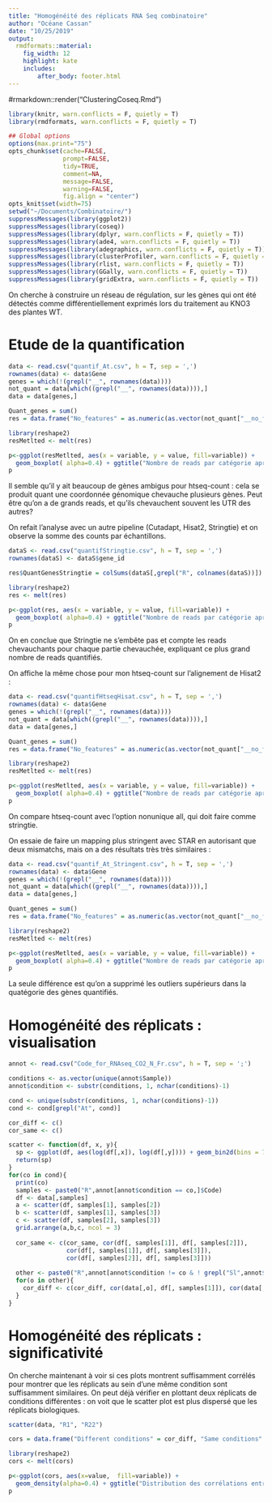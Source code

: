 ```yaml
---
title: "Homogénéité des réplicats RNA Seq combinatoire"
author: "Océane Cassan"
date: "10/25/2019"
output: 
  rmdformats::material:
    fig_width: 12
    highlight: kate
    includes:
        after_body: footer.html
---
```

#rmarkdown::render("ClusteringCoseq.Rmd")
```r
library(knitr, warn.conflicts = F, quietly = T)
library(rmdformats, warn.conflicts = F, quietly = T)

## Global options
options(max.print="75")
opts_chunk$set(cache=FALSE,
               prompt=FALSE,
               tidy=TRUE,
               comment=NA,
               message=FALSE,
               warning=FALSE,
               fig.align = "center")
opts_knit$set(width=75)
setwd("~/Documents/Combinatoire/")
suppressMessages(library(ggplot2))
suppressMessages(library(coseq))
suppressMessages(library(dplyr, warn.conflicts = F, quietly = T))
suppressMessages(library(ade4, warn.conflicts = F, quietly = T))
suppressMessages(library(adegraphics, warn.conflicts = F, quietly = T))
suppressMessages(library(clusterProfiler, warn.conflicts = F, quietly = T))
suppressMessages(library(rlist, warn.conflicts = F, quietly = T))
suppressMessages(library(GGally, warn.conflicts = F, quietly = T))
suppressMessages(library(gridExtra, warn.conflicts = F, quietly = T))
```

On cherche à construire un réseau de régulation, sur les gènes qui ont été détectés comme différentiellement exprimés lors du traitement au KNO3 des plantes WT.

# Etude de la quantification
```r
data <- read.csv("quantif_At.csv", h = T, sep = ',')
rownames(data) <- data$Gene
genes = which(!(grepl("__", rownames(data))))
not_quant = data[which((grepl("__", rownames(data)))),]
data = data[genes,]

Quant_genes = sum()
res = data.frame("No_features" = as.numeric(as.vector(not_quant["__no_feature",grepl("R", colnames(not_quant))])), "Ambiguous" = as.numeric(as.vector(not_quant["__ambiguous",grepl("R", colnames(not_quant))])), "Alignment_not_unique" = as.numeric(as.vector(not_quant["__alignment_not_unique",grepl("R", colnames(not_quant))])), "QuantGenes" = colSums(data[,grepl("R", colnames(data))]))

library(reshape2)
resMetlted <- melt(res)

p<-ggplot(resMetlted, aes(x = variable, y = value, fill=variable)) +
  geom_boxplot( alpha=0.4) + ggtitle("Nombre de reads par catégorie après quantification") + geom_jitter(width=0.1,alpha=0.2)
p
```
Il semble qu'il y ait beaucoup de gènes ambigus pour htseq-count : cela se produit quant une coordonnée génomique chevauche plusieurs gènes.
Peut être qu'on a de grands reads, et qu'ils chevauchent souvent les UTR des autres?


On refait l'analyse avec un autre pipeline (Cutadapt, Hisat2, Stringtie) et on observe la somme des counts par échantillons.

```r
dataS <- read.csv("quantifStringtie.csv", h = T, sep = ',')
rownames(dataS) <- dataS$gene_id

res$QuantGenesStringtie = colSums(dataS[,grepl("R", colnames(dataS))])

library(reshape2)
res <- melt(res)

p<-ggplot(res, aes(x = variable, y = value, fill=variable)) +
  geom_boxplot( alpha=0.4) + ggtitle("Nombre de reads par catégorie après quantification") + geom_jitter(width=0.1,alpha=0.2)
p
```
On en conclue que Stringtie ne s'embête pas et compte les reads chevauchants pour chaque partie chevauchée, expliquant ce plus grand nombre de reads quantifiés.


On affiche la même chose pour mon htseq-count sur l'alignement de Hisat2 : 
```r
data <- read.csv("quantifHtseqHisat.csv", h = T, sep = ',')
rownames(data) <- data$Gene
genes = which(!(grepl("__", rownames(data))))
not_quant = data[which((grepl("__", rownames(data)))),]
data = data[genes,]

Quant_genes = sum()
res = data.frame("No_features" = as.numeric(as.vector(not_quant["__no_feature",grepl("R", colnames(not_quant))])), "Ambiguous" = as.numeric(as.vector(not_quant["__ambiguous",grepl("R", colnames(not_quant))])), "Alignment_not_unique" = as.numeric(as.vector(not_quant["__alignment_not_unique",grepl("R", colnames(not_quant))])), "QuantGenes" = colSums(data[,grepl("R", colnames(data))]))

library(reshape2)
resMetlted <- melt(res)

p<-ggplot(resMetlted, aes(x = variable, y = value, fill=variable)) +
  geom_boxplot( alpha=0.4) + ggtitle("Nombre de reads par catégorie après quantification") + geom_jitter(width=0.1,alpha=0.2)
p
```

On compare htseq-count avec l'option nonunique all, qui doit faire comme stringtie.

On essaie de faire un mapping plus stringent avec STAR en autorisant que deux mismatchs, mais on a des résultats très très similaires : 

```r
data <- read.csv("quantif_At_Stringent.csv", h = T, sep = ',')
rownames(data) <- data$Gene
genes = which(!(grepl("__", rownames(data))))
not_quant = data[which((grepl("__", rownames(data)))),]
data = data[genes,]

Quant_genes = sum()
res = data.frame("No_features" = as.numeric(as.vector(not_quant["__no_feature",grepl("R", colnames(not_quant))])), "Ambiguous" = as.numeric(as.vector(not_quant["__ambiguous",grepl("R", colnames(not_quant))])), "Alignment_not_unique" = as.numeric(as.vector(not_quant["__alignment_not_unique",grepl("R", colnames(not_quant))])), "QuantGenes" = colSums(data[,grepl("R", colnames(data))]))

library(reshape2)
resMetlted <- melt(res)

p<-ggplot(resMetlted, aes(x = variable, y = value, fill=variable)) +
  geom_boxplot( alpha=0.4) + ggtitle("Nombre de reads par catégorie après quantification") + geom_jitter(width=0.1,alpha=0.2)
p
```
La seule différence est qu'on a supprimé les outliers supérieurs dans la quatégorie des gènes quantifiés.

# Homogénéité des réplicats : visualisation

```r

annot <- read.csv("Code_for_RNAseq_CO2_N_Fr.csv", h = T, sep = ';')

conditions <- as.vector(unique(annot$Sample))
annot$condition <- substr(conditions, 1, nchar(conditions)-1)

cond <- unique(substr(conditions, 1, nchar(conditions)-1))
cond <- cond[grepl("At", cond)]

cor_diff <- c()
cor_same <- c()

scatter <- function(df, x, y){
  sp <- ggplot(df, aes(log(df[,x]), log(df[,y]))) + geom_bin2d(bins = 70) + scale_fill_gradient2() + theme(legend.position = "none") + labs(x = x, y = y)
  return(sp)
}
for(co in cond){
  print(co)
  samples <- paste0("R",annot[annot$condition == co,]$Code)
  df <- data[,samples]
  a <- scatter(df, samples[1], samples[2])
  b <- scatter(df, samples[1], samples[3])
  c <- scatter(df, samples[2], samples[3])
  grid.arrange(a,b,c, ncol = 3)
  
  cor_same <- c(cor_same, cor(df[, samples[1]], df[, samples[2]]), 
                cor(df[, samples[1]], df[, samples[3]]),
                cor(df[, samples[2]], df[, samples[3]]))
  
  other <- paste0("R",annot[annot$condition != co & ! grepl("Sl",annot$Sample),]$Code)
  for(o in other){
    cor_diff <- c(cor_diff, cor(data[,o], df[, samples[1]]), cor(data[,o], df[, samples[2]]))
  }
}
```

# Homogénéité des réplicats : significativité

On cherche maintenant à voir si ces plots montrent suffisamment corrélés pour montrer que les réplicats au sein d'une même condition sont suffisamment similaires. On peut déjà vérifier en plottant deux réplicats de conditions différentes : on voit que le scatter plot est plus dispersé que les réplicats biologiques.

```r
scatter(data, "R1", "R22")

cors = data.frame("Different conditions" = cor_diff, "Same conditions" = cor_same)

library(reshape2)
cors <- melt(cors)

p<-ggplot(cors, aes(x=value,  fill=variable)) +
  geom_density(alpha=0.4) + ggtitle("Distribution des corrélations entre les réplicats, biologiques ou non")
p
```